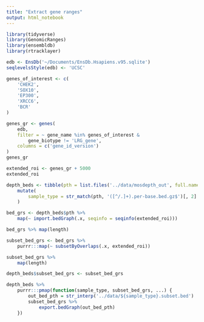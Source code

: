```yaml
---
title: "Extract gene ranges"
output: html_notebook
---
```


```r
library(tidyverse)
library(GenomicRanges)
library(ensembldb)
library(rtracklayer)
```

```r
edb <- EnsDb('~/Documents/EnsDb.Hsapiens.v95.sqlite')
seqlevelsStyle(edb) <- 'UCSC'
```

```r
genes_of_interest <- c(
    'CHEK2',
    'SOX10',
    'EP300',
    'XRCC6',
    'BCR'
)
```

```r
genes_gr <- genes(
    edb, 
    filter = ~ gene_name %in% genes_of_interest & 
        gene_biotype != 'LRG_gene',
    columns = c('gene_id_version')
)
genes_gr
```

```r
extended_roi <- genes_gr + 5000
extended_roi
```

```r
depth_beds <- tibble(pth = list.files('../data/mosdepth_out', full.names = TRUE)) %>%
    mutate(
        sample_type = str_match(pth, '([^/.]+).per-base.bed.gz$')[, 2]
    )

bed_grs <- depth_beds$pth %>% 
    map(~ import.bedGraph(.x, seqinfo = seqinfo(extended_roi)))
```


```r
bed_grs %>% map(length)
```

```r
subset_bed_grs <- bed_grs %>%
    purrr:::map(~ subsetByOverlaps(.x, extended_roi))

subset_bed_grs %>%
    map(length)

depth_beds$subset_bed_grs <- subset_bed_grs
```

```r
depth_beds %>%
    purrr:::pmap(function(sample_type, subset_bed_grs, ...) {
        out_bed_pth = str_interp('../data/${sample_type}.subset.bed')
        subset_bed_grs %>%
            export.bedGraph(out_bed_pth)
    })
```

